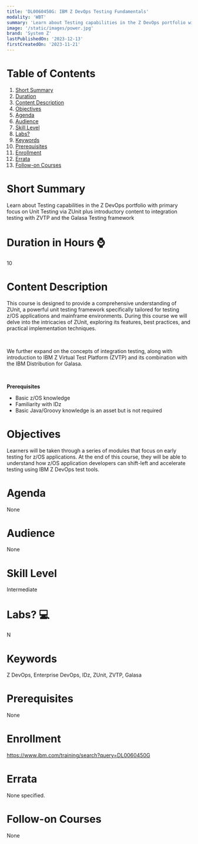 ```yaml
---
title: 'DL0060450G: IBM Z DevOps Testing Fundamentals'
modality: 'WBT'
summary: 'Learn about Testing capabilities in the Z DevOps portfolio with primary focus on Unit Testing via ZUnit plus introductory content to integration testing with ZVTP and the Galasa Testing framework'
image: '/static/images/power.jpg'
brand: 'System Z'
lastPublishedOn: '2023-12-13'
firstCreatedOn: '2023-11-21'
---
```

# Table of Contents
1.  [Short Summary](#short-summary)
2.  [Duration](#duration-in-hours-)
3.  [Content Description](#content-description)
4.  [Objectives](#objectives)
5.  [Agenda](#agenda)
6.  [Audience](#audience)
7.  [Skill Level](#skill-level)
8.  [Labs?](#labs-)
9.  [Keywords](#keywords)
10. [Prerequisites](#prerequisites)
11. [Enrollment](#enrollment)
12. [Errata](#errata)
13. [Follow-on Courses](#follow-on-courses)

# Short Summary
Learn about Testing capabilities in the Z DevOps portfolio with primary focus on Unit Testing via ZUnit plus introductory content to integration testing with ZVTP and the Galasa Testing framework

# Duration in Hours ⌚
10

# Content Description
This course is designed to provide a comprehensive understanding of ZUnit, a powerful unit testing framework specifically tailored for testing z/OS applications and mainframe environments. During this course we will delve into the intricacies of ZUnit, exploring its features, best practices, and practical implementation techniques. 

 

We further expand on the concepts of integration testing, along with introduction to IBM Z Virtual Test Platform (ZVTP) and its combination with the IBM Distribution for Galasa. 

 

**Prerequisites**

* Basic z/OS knowledge
* Familiarity with IDz
* Basic Java/Groovy knowledge is an asset but is not required


# Objectives
Learners will be taken through a series of modules that focus on early testing for z/OS applications. At the end of this course, they will be able to understand how z/OS application developers can shift-left and accelerate testing using IBM Z DevOps test tools. 



# Agenda
None

# Audience
None

# Skill Level
Intermediate

# Labs? 💻
N

# Keywords
Z DevOps, Enterprise DevOps, IDz, ZUnit,  ZVTP, Galasa

# Prerequisites
None

# Enrollment
https://www.ibm.com/training/search?query=DL0060450G

# Errata
None specified.

# Follow-on Courses
None

